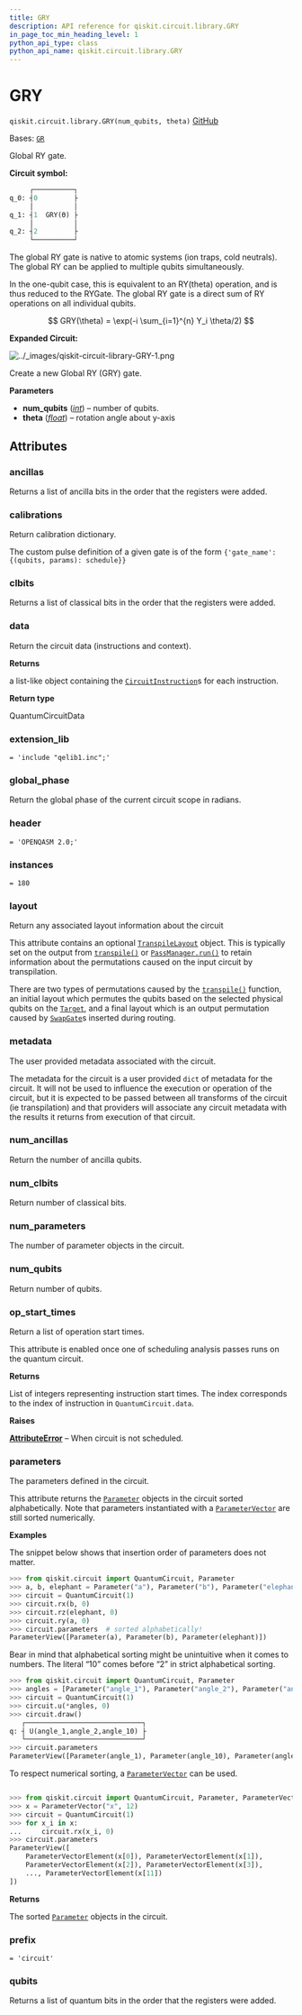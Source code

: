 ```yaml
---
title: GRY
description: API reference for qiskit.circuit.library.GRY
in_page_toc_min_heading_level: 1
python_api_type: class
python_api_name: qiskit.circuit.library.GRY
---
```


# GRY

<span id="qiskit.circuit.library.GRY" />

`qiskit.circuit.library.GRY(num_qubits, theta)` [GitHub](https://github.com/qiskit/qiskit/tree/stable/0.46/qiskit/circuit/library/generalized_gates/gr.py "view source code")

Bases: [`GR`](qiskit.circuit.library.GR "qiskit.circuit.library.generalized_gates.gr.GR")

Global RY gate.

**Circuit symbol:**

```python
     ┌──────────┐
q_0: ┤0         ├
     │          │
q_1: ┤1  GRY(ϴ) ├
     │          │
q_2: ┤2         ├
     └──────────┘
```

The global RY gate is native to atomic systems (ion traps, cold neutrals). The global RY can be applied to multiple qubits simultaneously.

In the one-qubit case, this is equivalent to an RY(theta) operation, and is thus reduced to the RYGate. The global RY gate is a direct sum of RY operations on all individual qubits.

$$
GRY(\theta) = \exp(-i \sum_{i=1}^{n} Y_i \theta/2)
$$

**Expanded Circuit:**

![../\_images/qiskit-circuit-library-GRY-1.png](/images/api/qiskit/0.46/qiskit-circuit-library-GRY-1.png)

Create a new Global RY (GRY) gate.

**Parameters**

*   **num\_qubits** ([*int*](https://docs.python.org/3/library/functions.html#int "(in Python v3.12)")) – number of qubits.
*   **theta** ([*float*](https://docs.python.org/3/library/functions.html#float "(in Python v3.12)")) – rotation angle about y-axis

## Attributes

<span id="qiskit.circuit.library.GRY.ancillas" />

### ancillas

Returns a list of ancilla bits in the order that the registers were added.

<span id="qiskit.circuit.library.GRY.calibrations" />

### calibrations

Return calibration dictionary.

The custom pulse definition of a given gate is of the form `{'gate_name': {(qubits, params): schedule}}`

<span id="qiskit.circuit.library.GRY.clbits" />

### clbits

Returns a list of classical bits in the order that the registers were added.

<span id="qiskit.circuit.library.GRY.data" />

### data

Return the circuit data (instructions and context).

**Returns**

a list-like object containing the [`CircuitInstruction`](qiskit.circuit.CircuitInstruction "qiskit.circuit.CircuitInstruction")s for each instruction.

**Return type**

QuantumCircuitData

<span id="qiskit.circuit.library.GRY.extension_lib" />

### extension\_lib

`= 'include "qelib1.inc";'`

<span id="qiskit.circuit.library.GRY.global_phase" />

### global\_phase

Return the global phase of the current circuit scope in radians.

<span id="qiskit.circuit.library.GRY.header" />

### header

`= 'OPENQASM 2.0;'`

<span id="qiskit.circuit.library.GRY.instances" />

### instances

`= 180`

<span id="qiskit.circuit.library.GRY.layout" />

### layout

Return any associated layout information about the circuit

This attribute contains an optional [`TranspileLayout`](qiskit.transpiler.TranspileLayout "qiskit.transpiler.TranspileLayout") object. This is typically set on the output from [`transpile()`](compiler#qiskit.compiler.transpile "qiskit.compiler.transpile") or [`PassManager.run()`](qiskit.transpiler.PassManager#run "qiskit.transpiler.PassManager.run") to retain information about the permutations caused on the input circuit by transpilation.

There are two types of permutations caused by the [`transpile()`](compiler#qiskit.compiler.transpile "qiskit.compiler.transpile") function, an initial layout which permutes the qubits based on the selected physical qubits on the [`Target`](qiskit.transpiler.Target "qiskit.transpiler.Target"), and a final layout which is an output permutation caused by [`SwapGate`](qiskit.circuit.library.SwapGate "qiskit.circuit.library.SwapGate")s inserted during routing.

<span id="qiskit.circuit.library.GRY.metadata" />

### metadata

The user provided metadata associated with the circuit.

The metadata for the circuit is a user provided `dict` of metadata for the circuit. It will not be used to influence the execution or operation of the circuit, but it is expected to be passed between all transforms of the circuit (ie transpilation) and that providers will associate any circuit metadata with the results it returns from execution of that circuit.

<span id="qiskit.circuit.library.GRY.num_ancillas" />

### num\_ancillas

Return the number of ancilla qubits.

<span id="qiskit.circuit.library.GRY.num_clbits" />

### num\_clbits

Return number of classical bits.

<span id="qiskit.circuit.library.GRY.num_parameters" />

### num\_parameters

The number of parameter objects in the circuit.

<span id="qiskit.circuit.library.GRY.num_qubits" />

### num\_qubits

Return number of qubits.

<span id="qiskit.circuit.library.GRY.op_start_times" />

### op\_start\_times

Return a list of operation start times.

This attribute is enabled once one of scheduling analysis passes runs on the quantum circuit.

**Returns**

List of integers representing instruction start times. The index corresponds to the index of instruction in `QuantumCircuit.data`.

**Raises**

[**AttributeError**](https://docs.python.org/3/library/exceptions.html#AttributeError "(in Python v3.12)") – When circuit is not scheduled.

<span id="qiskit.circuit.library.GRY.parameters" />

### parameters

The parameters defined in the circuit.

This attribute returns the [`Parameter`](qiskit.circuit.Parameter "qiskit.circuit.Parameter") objects in the circuit sorted alphabetically. Note that parameters instantiated with a [`ParameterVector`](qiskit.circuit.ParameterVector "qiskit.circuit.ParameterVector") are still sorted numerically.

**Examples**

The snippet below shows that insertion order of parameters does not matter.

```python
>>> from qiskit.circuit import QuantumCircuit, Parameter
>>> a, b, elephant = Parameter("a"), Parameter("b"), Parameter("elephant")
>>> circuit = QuantumCircuit(1)
>>> circuit.rx(b, 0)
>>> circuit.rz(elephant, 0)
>>> circuit.ry(a, 0)
>>> circuit.parameters  # sorted alphabetically!
ParameterView([Parameter(a), Parameter(b), Parameter(elephant)])
```

Bear in mind that alphabetical sorting might be unintuitive when it comes to numbers. The literal “10” comes before “2” in strict alphabetical sorting.

```python
>>> from qiskit.circuit import QuantumCircuit, Parameter
>>> angles = [Parameter("angle_1"), Parameter("angle_2"), Parameter("angle_10")]
>>> circuit = QuantumCircuit(1)
>>> circuit.u(*angles, 0)
>>> circuit.draw()
   ┌─────────────────────────────┐
q: ┤ U(angle_1,angle_2,angle_10) ├
   └─────────────────────────────┘
>>> circuit.parameters
ParameterView([Parameter(angle_1), Parameter(angle_10), Parameter(angle_2)])
```

To respect numerical sorting, a [`ParameterVector`](qiskit.circuit.ParameterVector "qiskit.circuit.ParameterVector") can be used.

```python
```

```python
>>> from qiskit.circuit import QuantumCircuit, Parameter, ParameterVector
>>> x = ParameterVector("x", 12)
>>> circuit = QuantumCircuit(1)
>>> for x_i in x:
...     circuit.rx(x_i, 0)
>>> circuit.parameters
ParameterView([
    ParameterVectorElement(x[0]), ParameterVectorElement(x[1]),
    ParameterVectorElement(x[2]), ParameterVectorElement(x[3]),
    ..., ParameterVectorElement(x[11])
])
```

**Returns**

The sorted [`Parameter`](qiskit.circuit.Parameter "qiskit.circuit.Parameter") objects in the circuit.

<span id="qiskit.circuit.library.GRY.prefix" />

### prefix

`= 'circuit'`

<span id="qiskit.circuit.library.GRY.qubits" />

### qubits

Returns a list of quantum bits in the order that the registers were added.

